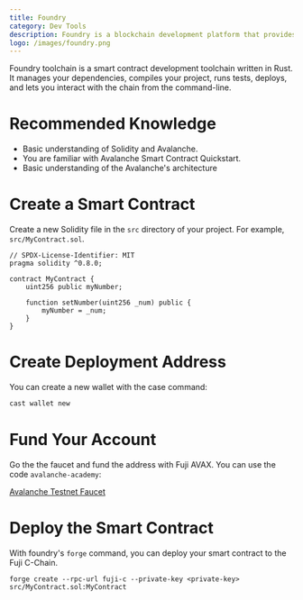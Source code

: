 ```yaml
---
title: Foundry
category: Dev Tools
description: Foundry is a blockchain development platform that provides a suite of tools for building and deploying blockchain applications.
logo: /images/foundry.png
---
```


Foundry toolchain is a smart contract development toolchain written in Rust. It manages your dependencies, compiles your project, runs tests, deploys, and lets you interact with the chain from the command-line.

# Recommended Knowledge

- Basic understanding of Solidity and Avalanche.
- You are familiar with Avalanche Smart Contract Quickstart.
- Basic understanding of the Avalanche's architecture


# Create a Smart Contract

Create a new Solidity file in the `src` directory of your project. For example, `src/MyContract.sol`.

```solidity
// SPDX-License-Identifier: MIT
pragma solidity ^0.8.0;

contract MyContract {
    uint256 public myNumber;

    function setNumber(uint256 _num) public {
        myNumber = _num;
    }
}
```

# Create Deployment Address

You can create a new wallet with the case command:

```bash
cast wallet new
```

# Fund Your Account

Go the the faucet and fund the address with Fuji AVAX. You can use the code `avalanche-academy`:

[Avalanche Testnet Faucet](https://core.app/tools/testnet-faucet/?subnet=c&token=c)

# Deploy the Smart Contract

With foundry's `forge` command, you can deploy your smart contract to the Fuji C-Chain.

```shell
forge create --rpc-url fuji-c --private-key <private-key> src/MyContract.sol:MyContract
```

